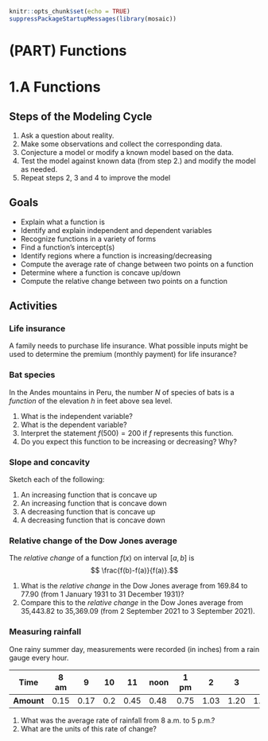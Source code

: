 ```r
knitr::opts_chunk$set(echo = TRUE)
suppressPackageStartupMessages(library(mosaic))
```

# (PART) Functions {-}

# 1.A Functions

## Steps of the Modeling Cycle

1. Ask a question about reality.
2. Make some observations and collect the corresponding data.
3. Conjecture a model or modify a known model based on the data.
4. Test the model against known data (from step 2.) and modify the model as needed.
5. Repeat steps 2, 3 and 4 to improve the model

## Goals

- Explain what a function is
- Identify and explain independent and dependent variables
- Recognize functions in a variety of forms
- Find a function's intercept(s)
- Identify regions where a function is increasing/decreasing
- Compute the average rate of change between two points on a function
- Determine where a function is concave up/down
- Compute the relative change between two points on a function


## Activities

### Life insurance 
A family needs to purchase life insurance. What possible inputs might be used to determine the premium (monthly payment) for life insurance?

### Bat species
In the Andes mountains in Peru, the number $N$ of species of bats is a *function* of the elevation $h$ in feet above sea level.

1. What is the independent variable?
2. What is the dependent variable?
3. Interpret the statement $f(500)=200$ if $f$ represents this function.
4. Do you expect this function to be increasing or decreasing? Why?

### Slope and concavity
Sketch each of the following:

1. An increasing function that is concave up
2. An increasing function that is concave down
3. A decreasing function that is concave up
4. A decreasing function that is concave down

### Relative change of the Dow Jones average 
The *relative change* of a function $f(x)$ on interval $[a,b]$ is
$$ \frac{f(b)-f(a)}{f(a)}.$$

1. What is the *relative change* in the Dow Jones average from 169.84 to 77.90 (from 1 January 1931 to 31 December 1931)? 
2. Compare this to the *relative change* in the Dow Jones average from 35,443.82 to 35,369.09 (from 2 September 2021 to 3 September 2021).

### Measuring rainfall
One rainy summer day, measurements were recorded (in inches) from a rain gauge every hour. 

**Time**   | 8 am | 9 | 10 | 11 | noon | 1 pm | 2 | 3 | 4 | 5 pm
-------|-------|-------|-------|-------|-------|-------|-------|-------|-------|-------
**Amount** | 0.15 | 0.17 | 0.2 | 0.45 | 0.48 | 0.75 | 1.03 | 1.20 | 1.45 | 1.60

1. What was the average rate of rainfall from 8 a.m. to 5 p.m.? 
2. What are the units of this rate of change? 

